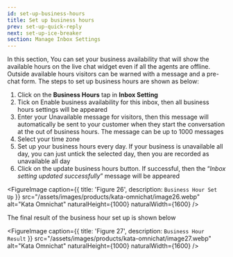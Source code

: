 ```yaml
---
id: set-up-business-hours
title: Set up business hours
prev: set-up-quick-reply
next: set-up-ice-breaker
section: Manage Inbox Settings
---
```


In this section, You can set your business availability that will show the available hours on the live chat widget even if all the agents are offline. Outside available hours visitors can be warned with a message and a pre-chat form. The steps to set up business hours are shown as below:

1. Click on the **Business Hours** tap in **Inbox Setting**
2. Tick on Enable business availability for this inbox, then all business hours settings will be appeared
3. Enter your Unavailable message for visitors, then this message will automatically be sent to your customer when they start the conversation at the out of business hours. The message can be up to 1000 messages
4. Select your time zone
5. Set up your business hours every day. If your business is unavailable all day, you can just untick the selected day, then you are recorded as unavailable all day
6. Click on the update business hours button. If successful, then the “_Inbox setting updated successfully_” message will be appeared

<FigureImage
  caption={{ title: 'Figure 26', description: `Business Hour Set Up` }}
  src="/assets/images/products/kata-omnichat/image26.webp"
  alt="Kata Omnichat"
  naturalHeight={1000}
  naturalWidth={1600}
/>

The final result of the business hour set up is shown below

<FigureImage
  caption={{ title: 'Figure 27', description: `Business Hour Result` }}
  src="/assets/images/products/kata-omnichat/image27.webp"
  alt="Kata Omnichat"
  naturalHeight={1000}
  naturalWidth={1600}
/>

